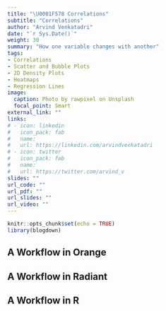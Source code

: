 ```yaml
---
title: "\U0001F578 Correlations"
subtitle: "Correlations"
author: "Arvind Venkatadri"
date: "`r Sys.Date()`"
weight: 30
summary: "How one variable changes with another"
tags:
- Correlations
- Scatter and Bubble Plots
- 2D Density Plots
- Heatmaps
- Regression Lines
image:
  caption: Photo by rawpixel on Unsplash
  focal_point: Smart
external_link: ""
links:
# - icon: linkedin
#   icon_pack: fab
#   name: 
#   url: https://linkedin.com/arvindvenkatadri
# - icon: twitter
#   icon_pack: fab
#   name: 
#   url: https://twitter.com/arvind_v
slides: ""
url_code: ""
url_pdf: ""
url_slides: ""
url_video: ""
---
```


```r
knitr::opts_chunk$set(echo = TRUE)
library(blogdown)

```


## A Workflow in Orange


## A Workflow in Radiant


## A Workflow in R



